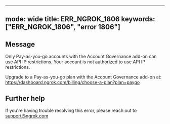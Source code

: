 
---
mode: wide
title: ERR_NGROK_1806
keywords: ["ERR_NGROK_1806", "error 1806"]
---

## Message
Only Pay-as-you-go accounts with the Account Governance add-on can use API IP restrictions.
Your account is not authorized to use API IP restrictions.  

Upgrade to a Pay-as-you-go plan with the Account Governance add-on at: https://dashboard.ngrok.com/billing/choose-a-plan?plan=paygo




## Further help
If you're having trouble resolving this error, please reach out to [support@ngrok.com](mailto:support@ngrok.com?subject=Help%20with%20ERR_NGROK_1806)

